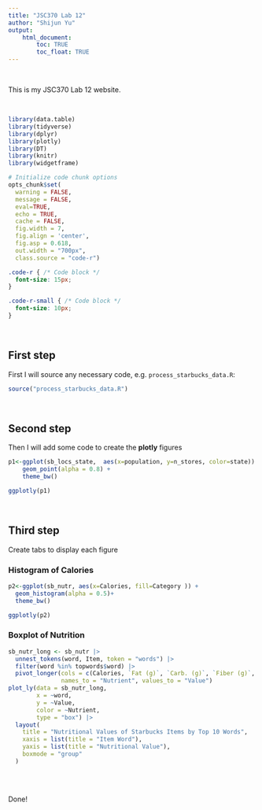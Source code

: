 ```yaml
---
title: "JSC370 Lab 12"
author: "Shijun Yu"
output: 
    html_document:
        toc: TRUE
        toc_float: TRUE
---
```


<br>

This is my JSC370 Lab 12 website.

<br>

```r

library(data.table)
library(tidyverse)
library(dplyr)
library(plotly)
library(DT)
library(knitr)
library(widgetframe)

# Initialize code chunk options
opts_chunk$set(
  warning = FALSE,
  message = FALSE,
  eval=TRUE,
  echo = TRUE,
  cache = FALSE,
  fig.width = 7, 
  fig.align = 'center',
  fig.asp = 0.618,
  out.width = "700px",
  class.source = "code-r")
```

```css
.code-r { /* Code block */
  font-size: 15px;
}

.code-r-small { /* Code block */
  font-size: 10px;
}
```

<br>

## First step

First I will source any necessary code, e.g. `process_starbucks_data.R`:

```r
source("process_starbucks_data.R")
```

<br>

## Second step

Then I will add some code to create the **plotly** figures

```r

p1<-ggplot(sb_locs_state,  aes(x=population, y=n_stores, color=state)) +
    geom_point(alpha = 0.8) +
    theme_bw()

ggplotly(p1)
```

<br>

## Third step {.tabset}

Create tabs to display each figure

### Histogram of Calories

```r
p2<-ggplot(sb_nutr, aes(x=Calories, fill=Category )) + 
  geom_histogram(alpha = 0.5)+
  theme_bw()

ggplotly(p2)
```

### Boxplot of Nutrition

```r
sb_nutr_long <- sb_nutr |>
  unnest_tokens(word, Item, token = "words") |>
  filter(word %in% topwords$word) |>
  pivot_longer(cols = c(Calories, `Fat (g)`, `Carb. (g)`, `Fiber (g)`, `Protein (g)`), 
               names_to = "Nutrient", values_to = "Value")
plot_ly(data = sb_nutr_long, 
        x = ~word, 
        y = ~Value, 
        color = ~Nutrient, 
        type = "box") |>
  layout(
    title = "Nutritional Values of Starbucks Items by Top 10 Words",
    xaxis = list(title = "Item Word"),
    yaxis = list(title = "Nutritional Value"),
    boxmode = "group"
  )

```

## {-}

<br>

Done!

<br>
<br>
